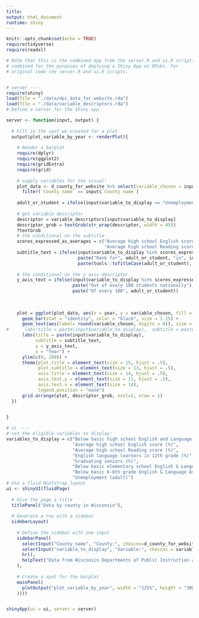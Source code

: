 ```yaml
---
title:
output: html_document
runtime: shiny
---
```


```r
knitr::opts_chunk$set(echo = TRUE)
require(tidyverse)
require(readxl)
```



```r
# Note that this is the combined app from the server.R and ui.R scripts
# combined for the purposes of deplying a Shiny App on RPubs. For
# original code see server.R and ui.R scripts.


# server ----
require(shiny)
load(file = "./data/dpi_data_for_website.rda")
load(file = "./data/variable_descriptors.rda")
# Define a server for the Shiny app

server <- function(input, output) {
  
  # Fill in the spot we created for a plot
  output$plot_variable_by_year <- renderPlot({
    
    # Render a barplot
    require(dplyr)
    require(ggplot2)
    require(gridExtra)
    require(grid)
    
    # supply variables for the visual:
    plot_data <- d_county_for_website %>% select(variable_chosen = input$variable_to_display, `County name`, year) %>%
      filter(`County name` == input$`County name`)
    
    adult_or_student = ifelse(input$variable_to_display == "Unemployment (adult)", "adults", "students")
    
    # get variable descriptor
    descriptor = variable_descriptors[input$variable_to_display]
    descriptor_grob = textGrob(str_wrap(descriptor, width = 45))
    ?textGrob
    # the conditional on the subtitle
    scores_expressed_as_averages = c("Average high school English score (%)",
                                     "Average high school Reading score (%)")
    subtitle_text = ifelse(input$variable_to_display %in% scores_expressed_as_averages, 
                           paste("Rank for", adult_or_student, "in", input$`County name`, "county"),
                           paste(tools::toTitleCase(adult_or_student), "of every 100 in", input$`County name`, "county"))
    
    # the conditional on the y axis descriptor
    y_axis_text = ifelse(input$variable_to_display %in% scores_expressed_as_averages, 
                         paste("Out of every 100 students nationally"), 
                         paste("Of every 100", adult_or_student))
    
    
    
    plot = ggplot(plot_data, aes(x = year, y = variable_chosen, fill = factor(year))) + 
      geom_bar(stat = "identity", color = "black", size = 1.25) +
      geom_text(aes(label= round(variable_chosen, digits = 0)), size = 7, vjust=-.5) +
#      labs(title = paste(input$variable_to_display),  subtitle = paste(tools::toTitleCase(adult_or_student), "of every 100 in", input$`County name`, "county"), y = paste("Of every 100", adult_or_student), x = "Year") +
      labs(title = paste(input$variable_to_display),  
           subtitle = subtitle_text, 
           y = y_axis_text, 
           x = "Year") +
      ylim(c(0, 100)) +
      theme(plot.title = element_text(size = 15, hjust = .5),
            plot.subtitle = element_text(size = 13, hjust = .5),
            axis.title = element_text(size = 14, hjust = .5), 
            axis.text.y = element_text(size = 11, hjust = .5),
            axis.text.x = element_text(size = 14),
            legend.position = "none")
      grid.arrange(plot, descriptor_grob, ncol=2, nrow = 1)
  })
  

}

# ui ----
# set the eligible variables to display:
variables_to_display = c("Below basic high school English and Language Arts (%)", 
                         "Average high school English score (%)", 
                         "Average high school Reading score (%)", 
                         "English language learners in 12th grade (%)", 
                         "Graduating seniors (%)", 
                         "Below basic elementary school English & Language Arts (%)",
                         "Below basic 6-8th grade English & Language Arts (%)", 
                         "Unemployment (adult)")
# Use a fluid Bootstrap layout
ui <- shinyUI(fluidPage(
  
  # Give the page a title
  titlePanel("Data by county in Wisconsin"),
  
  # Generate a row with a sidebar
  sidebarLayout(
    
    # Define the sidebar with one input
    sidebarPanel(
      selectInput("County name", "County:", choices=d_county_for_website$`County name`),
      selectInput("variable_to_display", "Variable:", choices = variables_to_display),
      hr(),
      helpText("Data from Wisconsin Departments of Public Instruction and Workforce Development")
    ),
    
    # Create a spot for the barplot
    mainPanel(
      plotOutput("plot_variable_by_year", width = "125%", height = "300px")
    ))))


shinyApp(ui = ui, server = server)
```
